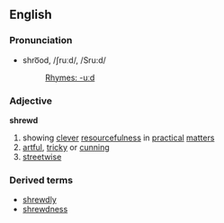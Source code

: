 ==English==
=== Pronunciation ===
*shro͞od, /ʃruːd/, /Sru:d/
*:[[Rhymes:English:-uːd|Rhymes: -uːd]]

===Adjective===
'''shrewd'''

#showing [[clever]] [[resourcefulness]] in [[practical]] [[matter]]s
#[[artful]], [[tricky]] or [[cunning]]
#[[streetwise]]

===Derived terms===
*[[shrewdly]]
*[[shrewdness]]